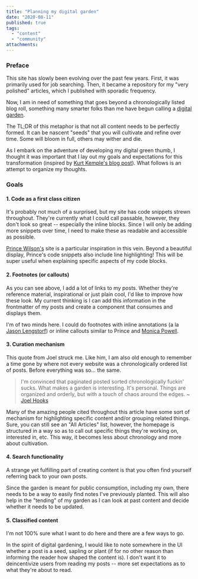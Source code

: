 ```yaml
---
title: "Planning my digital garden"
date: "2020-08-11"
published: true
tags:
  - "content"
  - "community"
attachments:
---
```


### Preface

This site has slowly been evolving over the past few years. First, it was primarily used for job searching. Then, it became a repository for my "very polished" articles, which I published with sporadic frequency.

Now, I am in need of something that goes beyond a chronologically listed blog roll, something many smarter folks than me have begun calling a [digital garden](https://joelhooks.com/digital-garden).

The TL;DR of this metaphor is that not all content needs to be perfectly formed. It can be nascent "seeds" that you will cultivate and refine over time. Some will bloom in full, others may wither and die.

As I embark on the adventure of developing my digital green thumb, I thought it was important that I lay out my goals and expectations for this transformation (inspired by [Kurt Kemple's blog post](https://theworst.dev/redesigning-the-worst-dot-dev/)). What follows is an attempt to organize my thoughts.

### Goals

#### 1. Code as a first class citizen

It's probably not much of a surprised, but my site has code snippets strewn throughout. They're currently what I could call passable, however, they don't look so great -- especially the inline blocks. Since I will only be adding more snippets over time, I need to make these as readable and accessible as possible.

[Prince Wilson's](https://prince.dev/) site is a particular inspiration in this vein. Beyond a beautiful display, Prince's code snippets also include line highlighting! This will be super useful when explaining specific aspects of my code blocks.

#### 2. Footnotes (or callouts)

As you can see above, I add a lot of links to my posts. Whether they're reference material, inspirational or just plain cool, I'd like to improve how these look. My current thinking is I can add this information in the frontmatter of my posts and create a component that consumes and displays them.

I'm of two minds here. I could do footnotes with inline annotations (a la [Jason Lengstorf](https://lengstorf.com)) or inline callouts similar to Prince and [Monica Powell](https://www.aboutmonica.com).

#### 3. Curation mechanism

This quote from Joel struck me. Like him, I am also old enough to remember a time gone by where not every website was a chronologically ordered list of posts. Before everything was so... the same.

> I'm convinced that paginated posted sorted chronologically fuckin' sucks. What makes a garden is interesting. It's personal. Things are organized and orderly, but with a touch of chaos around the edges. ~ [Joel Hooks](https://joelhooks.com/digital-garden)

Many of the amazing people cited throughout this article have some sort of mechanism for highlighting specific content and/or grouping related things. Sure, you can still see an "All Articles" list, however, the homepage is structured in a way so as to call out specific things they're working on, interested in, etc. This way, it becomes less about chronology and more about cultivation.

#### 4. Search functionality

A strange yet fulfilling part of creating content is that you often find yourself referring back to your own posts.

Since the garden is meant for public consumption, including my own, there needs to be a way to easily find notes I've previously planted. This will also help in the "tending" of my garden as I can look at past content and decide whether it needs to be updated.

#### 5. Classified content

I'm not 100% sure what I want to do here and there are a few ways to go.

In the spirit of digital gardening, I would like to note somewhere in the UI whether a post is a seed, sapling or plant (if for no other reason than informing the reader how shaped the content is). I don't want it to deincentivize users from reading my posts -- more set expectations as to what they're about to read.
